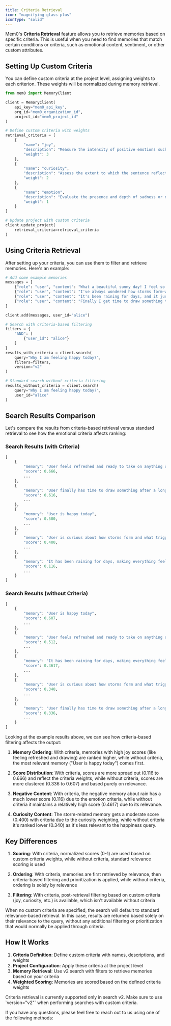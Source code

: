 ---
title: Criteria Retrieval
icon: "magnifying-glass-plus"
iconType: "solid"
---

<Snippet file="paper-release.mdx" />

Mem0's **Criteria Retrieval** feature allows you to retrieve memories based on specific criteria. This is useful when you need to find memories that match certain conditions or criteria, such as emotional content, sentiment, or other custom attributes.

## Setting Up Custom Criteria

You can define custom criteria at the project level, assigning weights to each criterion. These weights will be normalized during memory retrieval.

```python
from mem0 import MemoryClient

client = MemoryClient(
    api_key="mem0_api_key",
    org_id="mem0_organization_id",
    project_id="mem0_project_id"
)

# Define custom criteria with weights
retrieval_criteria = [
    {
        "name": "joy",
        "description": "Measure the intensity of positive emotions such as happiness, excitement, or amusement expressed in the sentence. A higher score reflects greater joy.",
        "weight": 3
    },
    {
        "name": "curiosity",
        "description": "Assess the extent to which the sentence reflects inquisitiveness, interest in exploring new information, or asking questions. A higher score reflects stronger curiosity.",
        "weight": 2
    },
    {
        "name": "emotion",
        "description": "Evaluate the presence and depth of sadness or negative emotional tone, including expressions of disappointment, frustration, or sorrow. A higher score reflects greater sadness.",
        "weight": 1
    }
]

# Update project with custom criteria
client.update_project(
    retrieval_criteria=retrieval_criteria
)
```

## Using Criteria Retrieval

After setting up your criteria, you can use them to filter and retrieve memories. Here's an example:

```python
# Add some example memories
messages = [
    {"role": "user", "content": "What a beautiful sunny day! I feel so refreshed and ready to take on anything!"},
    {"role": "user", "content": "I've always wondered how storms form—what triggers them in the atmosphere?"},
    {"role": "user", "content": "It's been raining for days, and it just makes everything feel heavier."},
    {"role": "user", "content": "Finally I get time to draw something today, after a long time!! I am super happy today."}
]

client.add(messages, user_id="alice")

# Search with criteria-based filtering
filters = {
    "AND": [
        {"user_id": "alice"}
    ]
}
results_with_criteria = client.search(
    query="Why I am feeling happy today?", 
    filters=filters, 
    version="v2"
)

# Standard search without criteria filtering
results_without_criteria = client.search(
    query="Why I am feeling happy today?", 
    user_id="alice"
)
```

## Search Results Comparison

Let's compare the results from criteria-based retrieval versus standard retrieval to see how the emotional criteria affects ranking:

### Search Results (with Criteria)
```python
[
    {
        "memory": "User feels refreshed and ready to take on anything on a beautiful sunny day",
        "score": 0.666,
        ...
    },
    {
        "memory": "User finally has time to draw something after a long time",
        "score": 0.616,
        ...
    },
    {
        "memory": "User is happy today",
        "score": 0.500,
        ...
    },
    {
        "memory": "User is curious about how storms form and what triggers them in the atmosphere.",
        "score": 0.400,
        ...
    },
    {
        "memory": "It has been raining for days, making everything feel heavier.",
        "score": 0.116,
        ...
    }
]
```

### Search Results (without Criteria)
```python
[
    {
        "memory": "User is happy today",
        "score": 0.607,
        ...
    },
    {
        "memory": "User feels refreshed and ready to take on anything on a beautiful sunny day",
        "score": 0.512,
        ...
    },
    {
        "memory": "It has been raining for days, making everything feel heavier.",
        "score": 0.4617,
        ...
    },
    {
        "memory": "User is curious about how storms form and what triggers them in the atmosphere.",
        "score": 0.340,
        ...
    },
    {
        "memory": "User finally has time to draw something after a long time",
        "score": 0.336,
        ...
    }
]
```

Looking at the example results above, we can see how criteria-based filtering affects the output:

1. **Memory Ordering**: With criteria, memories with high joy scores (like feeling refreshed and drawing) are ranked higher, while without criteria, the most relevant memory ("User is happy today") comes first.

2. **Score Distribution**: With criteria, scores are more spread out (0.116 to 0.666) and reflect the criteria weights, while without criteria, scores are more clustered (0.336 to 0.607) and based purely on relevance.

3. **Negative Content**: With criteria, the negative memory about rain has a much lower score (0.116) due to the emotion criteria, while without criteria it maintains a relatively high score (0.4617) due to its relevance.

4. **Curiosity Content**: The storm-related memory gets a moderate score (0.400) with criteria due to the curiosity weighting, while without criteria it's ranked lower (0.340) as it's less relevant to the happiness query.

## Key Differences

1. **Scoring**: With criteria, normalized scores (0-1) are used based on custom criteria weights, while without criteria, standard relevance scoring is used

2. **Ordering**: With criteria, memories are first retrieved by relevance, then criteria-based filtering and prioritization is applied, while without criteria, ordering is solely by relevance

3. **Filtering**: With criteria, post-retrieval filtering based on custom criteria (joy, curiosity, etc.) is available, which isn't available without criteria

<Note>
When no custom criteria are specified, the search will default to standard relevance-based retrieval. In this case, results are returned based solely on their relevance to the query, without any additional filtering or prioritization that would normally be applied through criteria.
</Note>

## How It Works

1. **Criteria Definition**: Define custom criteria with names, descriptions, and weights
2. **Project Configuration**: Apply these criteria at the project level
3. **Memory Retrieval**: Use v2 search with filters to retrieve memories based on your criteria
4. **Weighted Scoring**: Memories are scored based on the defined criteria weights

<Note>
Criteria retrieval is currently supported only in search v2. Make sure to use `version="v2"` when performing searches with custom criteria.
</Note>

If you have any questions, please feel free to reach out to us using one of the following methods:

<Snippet file="get-help.mdx" />